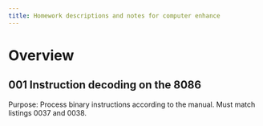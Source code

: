 ```yaml
---
title: Homework descriptions and notes for computer enhance
---
```


# Overview

## 001 Instruction decoding on the 8086
Purpose: Process binary instructions according to the manual.
Must match listings 0037 and 0038.

